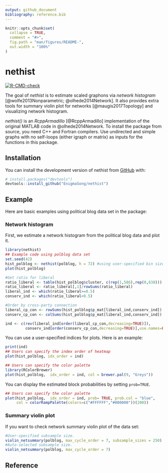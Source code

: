 ```yaml
---
output: github_document
bibliography: reference.bib 
---
```


<!-- README.md is generated from README.Rmd. Please edit that file -->

```r
knitr::opts_chunk$set(
  collapse = TRUE,
  comment = "#>",
  fig.path = "man/figures/README-",
  out.width = "100%"
)
```

# nethist

<!-- badges: start -->
[![R-CMD-check](https://github.com/EnigmaSong/nethist/actions/workflows/R-CMD-check.yaml/badge.svg)](https://github.com/EnigmaSong/nethist/actions/workflows/R-CMD-check.yaml)
<!-- badges: end -->

The goal of *nethist* is to estimate scaled graphons via *network histogram* [@wolfe2013Nonparametric; @olhede2014Network]. It also provides extra tools for summary violin plot for networks [@maugis2017Topology] and visualizing network histogram.

*nethist()* is an *RcppArmadillo* [@RcppArmadillo] implementation of the original MATLAB code in @olhede2014Network. To install the package from source, you need C++ and Fortran compilers. Use undirected and simple graphs with no self-loops (either igraph or matrix) as inputs for the functions in this package.

## Installation

You can install the development version of nethist from [GitHub](https://github.com/) with:

``` r
# install.packages("devtools")
devtools::install_github("EnigmaSong/nethist")
```

## Example

Here are basic examples using political blog data set in the package:

### Network histogram 

First, we estimate a network histogram from the political blog data and plot it.
```r
library(nethist)
## Example code using polblog data set
set.seed(42)
hist_polblog <- nethist(polblog, h = 72) #using user-specified bin size.
plot(hist_polblog)
```

```r
#Get ratio for liberal
ratio_liberal <- table(hist_polblog$cluster, c(rep(1,586),rep(0,638)))
ratio_liberal <- ratio_liberal[,1]/rowSums(ratio_liberal)
liberal_ind <- which(ratio_liberal>=0.5)
conserv_ind <- which(ratio_liberal<0.5)

#Order by cross-party connection
liberal_cp_con <- rowSums(hist_polblog$p_mat[liberal_ind,conserv_ind])
conserv_cp_con <- colSums(hist_polblog$p_mat[liberal_ind,conserv_ind])

ind <- c(rev(liberal_ind[order(liberal_cp_con,decreasing=TRUE)]),
         conserv_ind[order(conserv_cp_con,decreasing=TRUE)],use.names=FALSE);
```

You can use a user-specified indices for plots. Here is an example:
```r
print(ind) 
## Users can specify the index order of heatmap
plot(hist_polblog, idx_order = ind)

## Users can specify the color palette
library(RColorBrewer)
plot(hist_polblog,  idx_order = ind, col = brewer.pal(9, "Greys"))
```

You can display the estimated block probabilities by setting `prob=TRUE`.
```r
## Users can specify the color palette 
plot(hist_polblog,  idx_order = ind, prob= TRUE, prob.col = "blue",
     col = colorRampPalette(colors=c("#FFFFFF","#000000"))(200))
```


### Summary violin plot

If you want to check network summary violin plot of the data set:
```r
#User-specified subsample size.
violin_netsummary(polblog, max_cycle_order = 7, subsample_sizes = 250) 
#Auto-selected subsample size.
violin_netsummary(polblog, max_cycle_order = 7) 
```

## Reference

